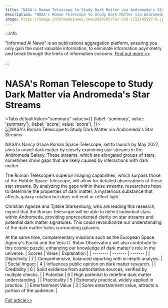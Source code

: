 ```yaml
---
title: "NASA's Roman Telescope to Study Dark Matter via Andromeda's Star Streams"
description: "NASA's Roman Telescope to Study Dark Matter via Andromeda's Star Streams"
image: https://image.informedainews.com/2024/07/Tec-3i6-1722145597-0.jpg
---
```



:::info

"Informed AI News" is an publications aggregation platform, ensuring you only gain the most valuable information, to eliminate information asymmetry and break through the limits of information cocoons.  [Find out more >>](/)

:::

# NASA's Roman Telescope to Study Dark Matter via Andromeda's Star Streams


<Tabs
	defaultValue="summary"
	values={[
	{label: 'summary', value: 'summary'},
	{label: 'score', value: 'score'},
]}>
<TabItem value="summary">
<img
  src="https://image.informedainews.com/2024/07/Tec-3i6-1722145597-0.jpg"
  alt="NASA's Roman Telescope to Study Dark Matter via Andromeda's Star Streams"
/>



NASA's Nancy Grace Roman Space Telescope, set to launch by May 2027, aims to unveil dark matter by closely examining star streams in the Andromeda Galaxy. These streams, which are elongated groups of stars, sometimes show gaps that are likely caused by interactions with dark matter.

The Roman Telescope's superior imaging capabilities, which surpass those of the Hubble Space Telescope, will allow for detailed observations of these star streams. By analyzing the gaps within these streams, researchers hope to determine the properties of dark matter, a mysterious substance that affects galaxy rotation but does not emit or reflect light.

Christian Aganze and Tjitske Starkenburg, who are leading this research, expect that the Roman Telescope will be able to detect individual stars within Andromeda, providing unprecedented clarity on star streams and potential dark matter signatures. This could revolutionize our understanding of the dark matter halos surrounding galaxies.

At the same time, complementary missions such as the European Space Agency's Euclid and the Vera C. Rubin Observatory will also contribute to this cosmic puzzle, enhancing our knowledge of dark matter's role in the universe.
</TabItem>
<TabItem value="score">
	| Scores     | Value   | Explanation |
	| -------- | ------- | ------- |
	| Objectivity  | 7    | Comprehensive, balanced reporting with in-depth analysis.    |
	| Social Impact | 4     | Influences public opinion on dark matter research.    |
	| Credibility    | 6    | Solid evidence from authoritative sources, verified by multiple checks.    |
	| Potential    | 6    | High potential to redefine dark matter understanding.    |
	| Practicality    | 5    | Extremely practical, widely applied in practice.    |
	| Entertainment Value    | 3    | Some entertainment value, attracts a portion of the audience.    |
</TabItem>
</Tabs>

[Full article>>](https://www.cnbeta.com.tw/articles/science/1439966.htm)
